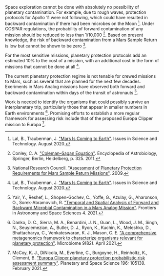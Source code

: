 Space exploration cannot be done with absolutely no possibility of planetary contamination. For example, due to rough waves, protection protocols for Apollo 11 were not following, which could have resulted in backward contamination if there had been microbes on the Moon [^"7"]. Under COSPAR regulations, the probability of forward contamination of any mission should be reduced to less than 1/10,000 [^"2"]. Based on present knowledge, the risk of backward contamination from a Mars Sample Return is low but cannot be shown to be zero [^"10"].

For the most sensitive missions, planetary protection protocols add an estimated 10% to the cost of a mission, with an additional cost in the form of missions that cannot be done at all [^"7"].

The current planetary protection regime is not tenable for crewed missions to Mars, such as several that are planned for the next few decades. Exeriments in Mars Analog missions have observed both forward and backward contamination within days of the transit of astronauts [^"14"].

Work is needed to identify the organisms that could possibly survive an interplanetary trip, particularly those that appear in smaller numbers in Earth environments [^"3"]. Promising efforts to establish a more regular framework for assessing risk include that of the proposed Europa Clipper mission to Europa [^"8"].

[^"2"]: Conley, C. A. ["Coleman–Sagan Equation"](https://link.springer.com/referenceworkentry/10.1007/978-3-642-11274-4_317). Encyclopedia of Astrobiology, Springer, Berlin, Heidelberg, p. 325. 2011.

[^"3"]: Danko, D. C., Sierra, M. A., Benardini, J. N., Guan, L., Wood, J. M., Singh, N., Seuylemezian, A., Butler, D. J., Ryon, K., Kuchin, K., Meleshko, D., Bhattacharya, C., Venkateswaran, K. J., Mason, C. E. ["A comprehensive metagenomics framework to characterize organisms relevant for planetary protection"](https://microbiomejournal.biomedcentral.com/articles/10.1186/s40168-021-01020-1). Microbiome 9(82). April 2021.

[^"7"]: Lal, B., Trauberman, J. ["Mars Is Coming to Earth"](https://issues.org/mars-is-coming-to-earth-planetary-protection-policy/). Issues in Science and Technology. August 2020.

[^"8"]: McCoy, K. J., DiNicola, M., Everline, C., Burgoyne, H., Reinholtz, K., Clement, B. ["Europa Clipper planetary protection probabilistic risk assessment summary"](https://www.sciencedirect.com/science/article/abs/pii/S0032063320303524). Planetary and Space Science 196: 105139. February 2021.

[^"10"]: National Research Council. ["Assessment of Planetary Protection Requirements for Mars Sample Return Missions"](https://nap.nationalacademies.org/login.php?record_id=12576). 2009.

[^"14"]: Yair, Y., Reshef, L., Shopen-Gochev, C., Yoffe, G., Azulay, G., Aharonson, O., Sorek-Abramovich, R. ["Temporal and Spatial Analysis of Forward and Backward Microbial Contamination in a Mars Analog Mission"](https://www.frontiersin.org/articles/10.3389/fspas.2021.589147/full). Frontiers in Astronomy and Space Sciences 4. 2021.